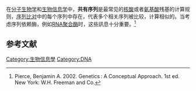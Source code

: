 {{NoteTA|G1=LS}}
{{Expand English}}
在[[分子生物学|分子生物学]]和[[生物信息学|生物信息学]]中，'''共有序列'''是最常见的[[核酸|核酸]]或者[[氨基酸|氨基酸]]残基的计算规则，[[序列比对|序列比对]]中的每个序列中存在，代表多个相关序列被比较，计算相似的{{tsl|en|Sequence motif|序列基元}}。当考虑序列依赖酶，例如[[RNA聚合酶|RNA聚合酶]]时，这些訊息十分重要。<ref>Pierce, Benjamin A. 2002. Genetics : A Conceptual Approach. 1st ed. New York: W.H. Freeman and Co.</ref>

==参考文献==
{{reflist}}

[[Category:生物信息學|Category:生物信息學]]
[[Category:DNA|Category:DNA]]